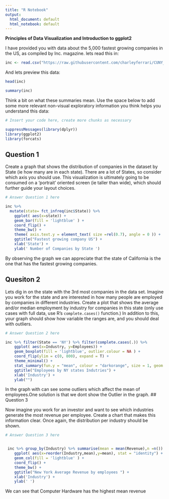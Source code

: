 ```yaml
---
title: "R Notebook"
output:
  html_document: default
  html_notebook: default
---
```


**Principles of Data Visualization and Introduction to ggplot2**

I have provided you with data about the 5,000 fastest growing companies in the US, as compiled by Inc. magazine. lets read this in:

```r

inc <- read.csv("https://raw.githubusercontent.com/charleyferrari/CUNY_DATA_608/master/module1/Data/inc5000_data.csv", header= TRUE)


```

And lets preview this data:

```r

head(inc)

```
```r

summary(inc)

```

Think a bit on what these summaries mean. Use the space below to add some more relevant non-visual exploratory information you think helps you understand this data:

```r

# Insert your code here, create more chunks as necessary

suppressMessages(library(dplyr))
library(ggplot2)
library(forcats)


```

## Question 1

Create a graph that shows the distribution of companies in the dataset by State (ie how many are in each state). There are a lot of States, so consider which axis you should use. This visualization is ultimately going to be consumed on a 'portrait' oriented screen (ie taller than wide), which should further guide your layout choices.

```r
# Answer Question 1 here

inc %>%   
  mutate(state= fct_infreq(inc$State)) %>% 
    ggplot( aes(x=state)) +
    geom_bar(fill = 'lightblue' ) +
    coord_flip() +
    theme_bw() +
    theme( axis.text.y = element_text( size =rel(0.7), angle = 0 )) +
    ggtitle("Fastest growing company US") +
    xlab('State') +
    ylab(' Number of Companies by State ')

```

By observing the graph we can appreciate that the state of California is the one that has the fastest growing companies.













## Quesiton 2

Lets dig in on the state with the 3rd most companies in the data set. Imagine you work for the state and are interested in how many people are employed by companies in different industries. Create a plot that shows the average and/or median employment by industry for companies in this state (only use cases with full data, use R's `complete.cases()` function.) In addition to this, your graph should show how variable the ranges are, and you should deal with outliers.

```r

# Answer Question 2 here

inc %>% filter(State == 'NY') %>% filter(complete.cases(.)) %>%   
    ggplot( aes(x=Industry, y=Employees)) +
    geom_boxplot(fill = 'lightblue', outlier.colour = NA ) +
    coord_flip(ylim = c(0, 800), expand = T) +
    theme_minimal() +
    stat_summary(fun.y = "mean", colour = "darkorange", size = 1, geom = "point") +
    ggtitle("Employees by NY states Indutries") +
    xlab('Industry') +
    ylab("")
```

In the graph with can see some outliers which affect the mean of employees.One solution is that we dont show the Outlier in the graph.
## Question 3

Now imagine you work for an investor and want to see which industries generate the most revenue per employee. Create a chart that makes this information clear. Once again, the distribution per industry should be shown.

```r

# Answer Question 3 here


 inc %>% group_by(Industry) %>% summarise(mean = mean(Revenue),n =n()) %>% 
    ggplot( aes(x=reorder(Industry,mean),y=mean), stat = "identity") +
    geom_col(fill = 'lightblue' ) +
    coord_flip() +
    theme_bw() +
    ggtitle("New York Average Revenue by employees ") +
    xlab('Industry') +
    ylab(' ')

```

We can see that Computer Hardware has the highest mean revenue 

